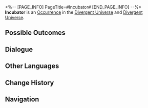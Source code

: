 <%-- [PAGE_INFO]
PageTitle=#Incubator#
[END_PAGE_INFO] --%>
{{Stub}}
{{Simulated Universe Event Infobox
|id            = 23901
|title         = 
|image         = Occurrence Incubator.png
|domains_su    = 
|domains_swarm = 
|domains_gng   = 
|domains_du    = Unknown
|domains_und   = Unknown
|requirements  = 
|prev          = 
|next          = 
|characters    = 
|factions      = 
|order         = 005
|order_du      = 131
}}
'''Incubator''' is an [[Divergent Universe/Occurrence|Occurrence]] in the [[Divergent Universe]] and [[Divergent Universe]].

==Possible Outcomes==
{{Possible Outcomes
|choice_1 = Touch rationality.
|result_1 = Chance to obtain 3-star Curios.
|modes_1  = du

|choice_2 = Touch sensibility.
|result_2 = Chance to obtain 3-star Blessings.
|modes_2  = du

|choice_3 = Touch rationality.
|result_3 = Has a chance to obtain a Scepter of 2-star rarity.
|modes_3  = und

|choice_4 = Touch sensibility.
|result_4 = Has a chance to obtain Component(s) of 2-star rarity.
|modes_4  = und

|choice_5 = Sink deeper.

|choice_5_1 = My existence is also meaningless.
|result_5_1 = Obtain 1 Blessing(s) of 1-star rarity and 1 Curio(s) of 1-star rarity.

|choice_5_2 = My existence is also meaningless.
|result_5_2 = Obtains 1 Component(s) of 1-star rarity and 1 Scepter (s) of 1-star rarity.
}}
<!--
==Gameplay Notes==
* 
-->
==Dialogue==
{{Dialogue Start}}
:{{tx}}
{{Dialogue End}}

==Other Languages==
{{Other Languages
|en   = Incubator
|zhs  = 培养皿
|zht  = 培養皿
|ja   = シャーレ
|ko   = 배양판
|es   = Incubadora
|fr   = Incubateur
|ru   = Инкубатор
|th   = จานเพาะเลี้ยง
|vi   = Lồng Ấp
|de   = Inkubator
|id   = Inkubator
|pt   = Incubadora
}}

==Change History==
{{Change History|2.6}}

==Navigation==
{{Occurrence Navbox}}